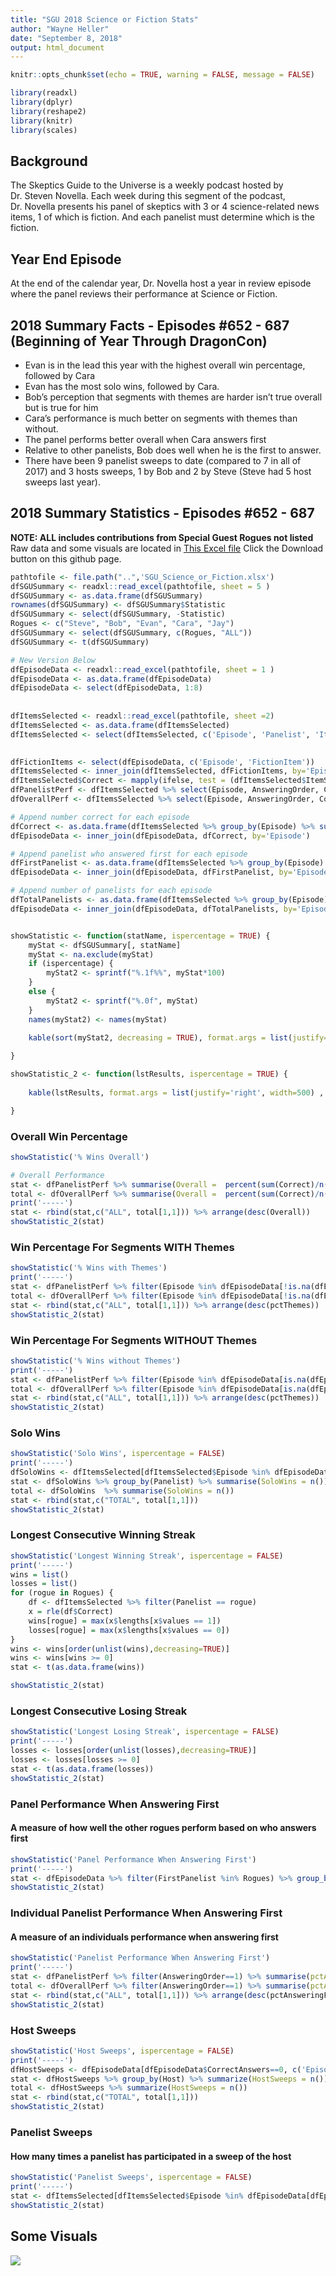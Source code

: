 ```yaml
---
title: "SGU 2018 Science or Fiction Stats"
author: "Wayne Heller"
date: "September 8, 2018"
output: html_document
---
```


```r
knitr::opts_chunk$set(echo = TRUE, warning = FALSE, message = FALSE)
```

``` r
library(readxl)
library(dplyr)
library(reshape2)
library(knitr)
library(scales)

```

## Background
The Skeptics Guide to the Universe is a weekly podcast hosted by Dr. Steven Novella.  Each week during this segment of the podcast, Dr. Novella presents his panel of skeptics with 3 or 4 science-related news items, 1 of which is fiction.  And each panelist must determine which is the fiction.

## Year End Episode
At the end of the calendar year, Dr. Novella host a year in review episode where the panel reviews their performance at Science or Fiction.  

## 2018 Summary Facts - Episodes #652 - 687 (Beginning of Year Through DragonCon)

* Evan is in the lead this year with the highest overall win percentage, followed by Cara  
* Evan has the most solo wins, followed by Cara.
* Bob's perception that segments with themes are harder isn't true overall but is true for him  
* Cara's performance is much better on segments with themes than without. 
* The panel performs better overall when Cara answers first 
* Relative to other panelists, Bob does well when he is the first to answer.
* There have been 9 panelist sweeps to date (compared to 7 in all of 2017) and 3 hosts sweeps, 1 by Bob and 2 by Steve (Steve had 5 host sweeps last year).    

## 2018 Summary Statistics - Episodes #652 - 687 
**NOTE: ALL includes contributions from Special Guest Rogues not listed**  
Raw data and some visuals are located in [This Excel file](https://github.com/wayneheller/SGU_Science_or_Fiction/blob/master/SGU_Science_or_Fiction.xlsx) Click the Download button on this github page.  

``` r
pathtofile <- file.path("..",'SGU_Science_or_Fiction.xlsx')
dfSGUSummary <- readxl::read_excel(pathtofile, sheet = 5 )
dfSGUSummary <- as.data.frame(dfSGUSummary)
rownames(dfSGUSummary) <- dfSGUSummary$Statistic
dfSGUSummary <- select(dfSGUSummary, -Statistic)
Rogues <- c("Steve", "Bob", "Evan", "Cara", "Jay")
dfSGUSummary <- select(dfSGUSummary, c(Rogues, "ALL"))
dfSGUSummary <- t(dfSGUSummary)

# New Version Below
dfEpisodeData <- readxl::read_excel(pathtofile, sheet = 1 )
dfEpisodeData <- as.data.frame(dfEpisodeData)
dfEpisodeData <- select(dfEpisodeData, 1:8)
    
    
dfItemsSelected <- readxl::read_excel(pathtofile, sheet =2)
dfItemsSelected <- as.data.frame(dfItemsSelected)
dfItemsSelected <- select(dfItemsSelected, c('Episode', 'Panelist', 'ItemSelected', 'AnsweringOrder'))
    

dfFictionItems <- select(dfEpisodeData, c('Episode', 'FictionItem'))
dfItemsSelected <- inner_join(dfItemsSelected, dfFictionItems, by='Episode')
dfItemsSelected$Correct <- mapply(ifelse, test = (dfItemsSelected$ItemSelected == dfItemsSelected$FictionItem), yes = 1, no = 0 )
dfPanelistPerf <- dfItemsSelected %>% select(Episode, AnsweringOrder, Correct, Panelist) %>% filter(Panelist %in% Rogues) %>% group_by(Panelist)
dfOverallPerf <- dfItemsSelected %>% select(Episode, AnsweringOrder, Correct, Panelist) # %>% filter(Panelist %in% Rogues)

# Append number correct for each episode
dfCorrect <- as.data.frame(dfItemsSelected %>% group_by(Episode) %>% summarise(CorrectAnswers = sum(Correct)))
dfEpisodeData <- inner_join(dfEpisodeData, dfCorrect, by='Episode')

# Append panelist who answered first for each episode
dfFirstPanelist <- as.data.frame(dfItemsSelected %>% group_by(Episode) %>% filter(AnsweringOrder==1) %>% select(Episode, FirstPanelist = Panelist))
dfEpisodeData <- inner_join(dfEpisodeData, dfFirstPanelist, by='Episode')

# Append number of panelists for each episode
dfTotalPanelists <- as.data.frame(dfItemsSelected %>% group_by(Episode) %>% summarise(TotalPanelists = n()) %>% select(Episode, TotalPanelists))
dfEpisodeData <- inner_join(dfEpisodeData, dfTotalPanelists, by='Episode')


showStatistic <- function(statName, ispercentage = TRUE) {
    myStat <- dfSGUSummary[, statName]
    myStat <- na.exclude(myStat)
    if (ispercentage) {
        myStat2 <- sprintf("%.1f%%", myStat*100)
    }
    else {
        myStat2 <- sprintf("%.0f", myStat)
    }
    names(myStat2) <- names(myStat)
    
    kable(sort(myStat2, decreasing = TRUE), format.args = list(justify='right', width=500) , rownames=TRUE, col.names=NA, digits=2, align = c('l', 'l'), format='html', table.attr = "style='width:15%;'")

}

showStatistic_2 <- function(lstResults, ispercentage = TRUE) {
    
    kable(lstResults, format.args = list(justify='right', width=500) , rownames=TRUE, col.names=NULL, digits=1, align = c('l', 'l'), format='html', table.attr = "style='width:15%;'")

}

```

### Overall Win Percentage

``` r
showStatistic('% Wins Overall')

# Overall Performance
stat <- dfPanelistPerf %>% summarise(Overall =  percent(sum(Correct)/n())) 
total <- dfOverallPerf %>% summarise(Overall =  percent(sum(Correct)/n())) 
print('-----')
stat <- rbind(stat,c("ALL", total[1,1])) %>% arrange(desc(Overall))
showStatistic_2(stat)


```

### Win Percentage For Segments WITH Themes
``` r
showStatistic('% Wins with Themes')
print('-----')
stat <- dfPanelistPerf %>% filter(Episode %in% dfEpisodeData[!is.na(dfEpisodeData$Theme), 'Episode']) %>% summarise(pctThemes = percent(sum(Correct)/n())) 
total <- dfOverallPerf %>% filter(Episode %in% dfEpisodeData[!is.na(dfEpisodeData$Theme), 'Episode']) %>% summarise(pctThemes = percent(sum(Correct)/n())) 
stat <- rbind(stat,c("ALL", total[1,1])) %>% arrange(desc(pctThemes))
showStatistic_2(stat)
```

### Win Percentage For Segments WITHOUT Themes
``` r
showStatistic('% Wins without Themes')
print('-----')
stat <- dfPanelistPerf %>% filter(Episode %in% dfEpisodeData[is.na(dfEpisodeData$Theme), 'Episode']) %>% summarise(pctThemes = percent(sum(Correct)/n()))
total <- dfOverallPerf %>% filter(Episode %in% dfEpisodeData[is.na(dfEpisodeData$Theme), 'Episode']) %>% summarise(pctThemes = percent(sum(Correct)/n())) 
stat <- rbind(stat,c("ALL", total[1,1])) %>% arrange(desc(pctThemes))
showStatistic_2(stat)
```

### Solo Wins
``` r
showStatistic('Solo Wins', ispercentage = FALSE)
print('-----')
dfSoloWins <- dfItemsSelected[dfItemsSelected$Episode %in% dfEpisodeData[dfEpisodeData$CorrectAnswers==1, 'Episode'] & dfItemsSelected$Correct==1, c('Episode', 'Panelist')]
stat <- dfSoloWins %>% group_by(Panelist) %>% summarise(SoloWins = n()) %>% arrange(desc(SoloWins))
total <- dfSoloWins  %>% summarise(SoloWins = n()) 
stat <- rbind(stat,c("TOTAL", total[1,1])) 
showStatistic_2(stat)
```

### Longest Consecutive Winning Streak
``` r
showStatistic('Longest Winning Streak', ispercentage = FALSE)
print('-----')
wins = list()
losses = list()
for (rogue in Rogues) {
    df <- dfItemsSelected %>% filter(Panelist == rogue)
    x = rle(df$Correct)
    wins[rogue] = max(x$lengths[x$values == 1])
    losses[rogue] = max(x$lengths[x$values == 0])
}
wins <- wins[order(unlist(wins),decreasing=TRUE)]
wins <- wins[wins >= 0]
stat <- t(as.data.frame(wins))

showStatistic_2(stat)
```

### Longest Consecutive Losing Streak
``` r
showStatistic('Longest Losing Streak', ispercentage = FALSE)
print('-----')
losses <- losses[order(unlist(losses),decreasing=TRUE)]
losses <- losses[losses >= 0]
stat <- t(as.data.frame(losses))
showStatistic_2(stat)
```

### Panel Performance When Answering First
#### A measure of how well the other rogues perform based on who answers first

``` r
showStatistic('Panel Performance When Answering First')
print('-----')
stat <- dfEpisodeData %>% filter(FirstPanelist %in% Rogues) %>% group_by(FirstPanelist) %>% summarise(PanelPerformance = percent(sum(CorrectAnswers)/sum(TotalPanelists))) %>% arrange(desc(PanelPerformance))
showStatistic_2(stat)
```

### Individual Panelist Performance When Answering First
#### A measure of an individuals performance when answering first
``` r
showStatistic('Panelist Performance When Answering First')
print('-----')
stat <- dfPanelistPerf %>% filter(AnsweringOrder==1) %>% summarise(pctAnsweringFirst = percent(sum(Correct)/n())) %>% arrange(desc(pctAnsweringFirst))
total <- dfOverallPerf %>% filter(AnsweringOrder==1) %>% summarise(pctAnsweringFirst = percent(sum(Correct)/n())) %>% arrange(desc(pctAnsweringFirst))
stat <- rbind(stat,c("ALL", total[1,1])) %>% arrange(desc(pctAnsweringFirst))
showStatistic_2(stat)
```

### Host Sweeps
``` r
showStatistic('Host Sweeps', ispercentage = FALSE)
print('-----')
dfHostSweeps <- dfEpisodeData[dfEpisodeData$CorrectAnswers==0, c('Episode', 'Host')]
stat <- dfHostSweeps %>% group_by(Host) %>% summarize(HostSweeps = n()) %>% arrange(desc(HostSweeps))
total <- dfHostSweeps %>% summarize(HostSweeps = n())
stat <- rbind(stat,c("TOTAL", total[1,1])) 
showStatistic_2(stat)
```

### Panelist Sweeps
#### How many times a panelist has participated in a sweep of the host
``` r
showStatistic('Panelist Sweeps', ispercentage = FALSE)
print('-----')
stat <- dfItemsSelected[dfItemsSelected$Episode %in% dfEpisodeData[dfEpisodeData$CorrectAnswers == dfEpisodeData$TotalPanelists,"Episode"],] %>% group_by(Panelist) %>% summarise(PanelistSweeps = n()) %>% arrange(desc(PanelistSweeps))
showStatistic_2(stat)
```

## Some Visuals
![](../plots/overall.PNG)
